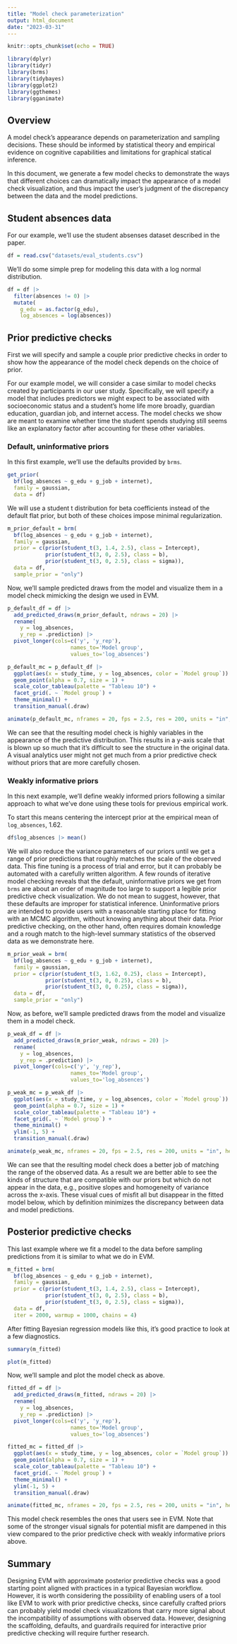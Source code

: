 ```yaml
---
title: "Model check parameterization"
output: html_document
date: "2023-03-31"
---
```


```r
knitr::opts_chunk$set(echo = TRUE)

library(dplyr)
library(tidyr)
library(brms)
library(tidybayes)
library(ggplot2)
library(ggthemes)
library(gganimate)
```

## Overview

A model check's appearance depends on parameterization and sampling decisions. 
These should be informed by statistical theory and empirical evidence on cognitive
capabilities and limitations for graphical statical inference.

In this document, we generate a few model checks to demonstrate the ways that
different choices can dramatically impact the appearance of a model check 
visualization, and thus impact the user's judgment of the discrepancy between
the data and the model predictions. 


## Student absences data

For our example, we'll use the student absenses dataset described in the paper.

```r
df = read.csv("datasets/eval_students.csv")
```

We'll do some simple prep for modeling this data with a log normal distribution.

```r
df = df |>
  filter(absences != 0) |>
  mutate(
    g_edu = as.factor(g_edu),
    log_absences = log(absences))
```


## Prior predictive checks

First we will specify and sample a couple prior predictive checks in order to show 
how the appearance of the model check depends on the choice of prior.

For our example model, we will consider a case similar to model checks created by
participants in our user study. Specifically, we will specify a model that includes
predictors we might expect to be associated with socioeconomic status and a 
student's home life more broadly, guardian education, guardian job, and internet
access. The model checks we show are meant to examine whether time the student
spends studying still seems like an explanatory factor after accounting for these
other variables.

### Default, uninformative priors

In this first example, we'll use the defaults provided by `brms`. 

```r
get_prior(
  bf(log_absences ~ g_edu + g_job + internet),
  family = gaussian,
  data = df)
```

We will use a student t distribution for beta coefficients instead of the default 
flat prior, but both of these choices impose minimal regularization.

```r
m_prior_default = brm(
  bf(log_absences ~ g_edu + g_job + internet),
  family = gaussian,
  prior = c(prior(student_t(3, 1.4, 2.5), class = Intercept),
            prior(student_t(3, 0, 2.5), class = b),
            prior(student_t(3, 0, 2.5), class = sigma)),
  data = df,
  sample_prior = "only")
```

Now, we'll sample predicted draws from the model and visualize them in a model 
check mimicking the design we used in EVM.

```r
p_default_df = df |>
  add_predicted_draws(m_prior_default, ndraws = 20) |>
  rename(
    y = log_absences,
    y_rep = .prediction) |>
  pivot_longer(cols=c('y', 'y_rep'),
                    names_to='Model group',
                    values_to='log_absences')
```

```r
p_default_mc = p_default_df |> 
  ggplot(aes(x = study_time, y = log_absences, color = `Model group`)) +
  geom_point(alpha = 0.7, size = 1) +
  scale_color_tableau(palette = "Tableau 10") +
  facet_grid(. ~ `Model group`) +
  theme_minimal() +
  transition_manual(.draw)

animate(p_default_mc, nframes = 20, fps = 2.5, res = 200, units = "in", height = 2, width = 3)
```

We can see that the resulting model check is highly variables in the appearance 
of the predictive distribution. This results in a y-axis scale that is blown up
so much that it's difficult to see the structure in the original data. A visual
analytics user might not get much from a prior predictive check without priors
that are more carefully chosen.

### Weakly informative priors

In this next example, we'll define weakly informed priors following a similar 
approach to what we've done using these tools for previous empirical work. 

To start this means centering the intercept prior at the empirical mean of 
`log_absences`, 1.62.

```r
df$log_absences |> mean()
```

We will also reduce the variance parameters of our priors until we get a range of 
prior predictions that roughly matches the scale of the observed data. This fine
tuning is a process of trial and error, but it can probably be automated with a 
carefully written algorithm. A few rounds of iterative model checking reveals that
the default, uninformative priors we get from `brms` are about an order of magnitude
too large to support a legible prior predictive check visualization. We do not mean
to suggest, however, that these defaults are improper for statistical inference.
Uninformative priors are intended to provide users with a reasonable starting place
for fitting with an MCMC algorithm, without knowing anything about their data. 
Prior predictive checking, on the other hand, often requires domain knowledge and
a rough match to the high-level summary statistics of the observed data as we
demonstrate here.

```r
m_prior_weak = brm(
  bf(log_absences ~ g_edu + g_job + internet),
  family = gaussian,
  prior = c(prior(student_t(3, 1.62, 0.25), class = Intercept),
            prior(student_t(3, 0, 0.25), class = b),
            prior(student_t(3, 0, 0.25), class = sigma)),
  data = df,
  sample_prior = "only")
```

Now, as before, we'll sample predicted draws from the model and visualize them in 
a model check.

```r
p_weak_df = df |>
  add_predicted_draws(m_prior_weak, ndraws = 20) |>
  rename(
    y = log_absences,
    y_rep = .prediction) |>
  pivot_longer(cols=c('y', 'y_rep'),
                    names_to='Model group',
                    values_to='log_absences')
```

```r
p_weak_mc = p_weak_df |> 
  ggplot(aes(x = study_time, y = log_absences, color = `Model group`)) +
  geom_point(alpha = 0.7, size = 1) +
  scale_color_tableau(palette = "Tableau 10") +
  facet_grid(. ~ `Model group`) +
  theme_minimal() +
  ylim(-1, 5) +
  transition_manual(.draw)

animate(p_weak_mc, nframes = 20, fps = 2.5, res = 200, units = "in", height = 2, width = 3)
```

We can see that the resulting model check does a better job of matching the range
of the observed data. As a result we are better able to see the kinds of structure
that are compatible with our priors but which do not appear in the data, e.g., 
positive slopes and homogeneity of variance across the x-axis. These visual cues
of misfit all but disappear in the fitted model below, which by definition minimizes
the discrepancy between data and model predictions.


## Posterior predictive checks

This last example where we fit a model to the data before sampling predictions
from it is similar to what we do in EVM.

```r
m_fitted = brm(
  bf(log_absences ~ g_edu + g_job + internet),
  family = gaussian,
  prior = c(prior(student_t(3, 1.4, 2.5), class = Intercept),
            prior(student_t(3, 0, 2.5), class = b),
            prior(student_t(3, 0, 2.5), class = sigma)),
  data = df,
  iter = 2000, warmup = 1000, chains = 4)
```

After fitting Bayesian regression models like this, it's good practice to look at 
a few diagnostics.

```r
summary(m_fitted)
```

```r
plot(m_fitted)
```

Now, we'll sample and plot the model check as above.

```r
fitted_df = df |>
  add_predicted_draws(m_fitted, ndraws = 20) |>
  rename(
    y = log_absences,
    y_rep = .prediction) |>
  pivot_longer(cols=c('y', 'y_rep'),
                    names_to='Model group',
                    values_to='log_absences')
```

```r
fitted_mc = fitted_df |> 
  ggplot(aes(x = study_time, y = log_absences, color = `Model group`)) +
  geom_point(alpha = 0.7, size = 1) +
  scale_color_tableau(palette = "Tableau 10") +
  facet_grid(. ~ `Model group`) +
  theme_minimal() +
  ylim(-1, 5) +
  transition_manual(.draw)

animate(fitted_mc, nframes = 20, fps = 2.5, res = 200, units = "in", height = 2, width = 3)
```

This model check resembles the ones that users see in EVM. Note that some of the
stronger visual signals for potential misfit are dampened in this view compared
to the prior predictive check with weakly informative priors above.

## Summary

Designing EVM with approximate posterior predictive checks was a good starting 
point aligned with practices in a typical Bayesian workflow. However, it is worth
considering the possibility of enabling users of a tool like EVM to work with 
prior predictive checks, since carefully crafted priors can probably yield model
check visualizations that carry more signal about the incompatibility of assumptions
with observed data. However, designing the scaffolding, defaults, and guardrails 
required for interactive prior predictive checking will require further research.

